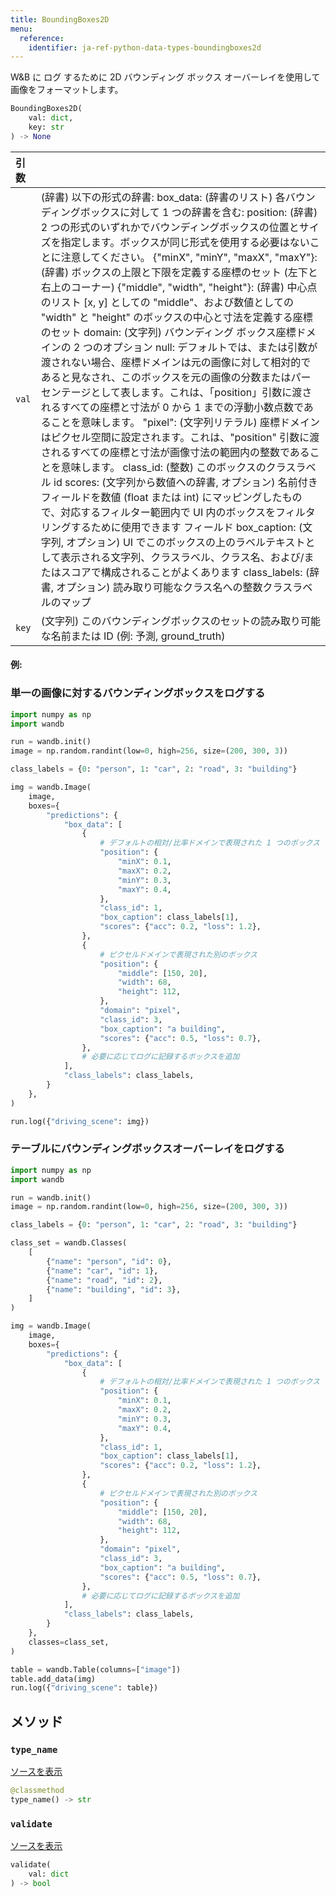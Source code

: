 ---
title: BoundingBoxes2D
menu:
  reference:
    identifier: ja-ref-python-data-types-boundingboxes2d
---

<Card title="View the source code" href="https://www.github.com/wandb/wandb/tree/637bddf198525810add5804059001b1b319d6ad1/wandb/sdk/data_types/helper_types/bounding_boxes_2d.py#L16-L313" icon="github"/>

W&B に ログ するために 2D バウンディング ボックス オーバーレイを使用して画像をフォーマットします。

```python
BoundingBoxes2D(
    val: dict,
    key: str
) -> None
```

| 引数 |  |
| :--- | :--- |
|  `val` |  (辞書) 以下の形式の辞書: box_data: (辞書のリスト) 各バウンディングボックスに対して 1 つの辞書を含む: position: (辞書) 2 つの形式のいずれかでバウンディングボックスの位置とサイズを指定します。ボックスが同じ形式を使用する必要はないことに注意してください。 {"minX", "minY", "maxX", "maxY"}: (辞書) ボックスの上限と下限を定義する座標のセット (左下と右上のコーナー) {"middle", "width", "height"}: (辞書) 中心点のリスト [x, y] としての "middle"、および数値としての "width" と "height" のボックスの中心と寸法を定義する座標のセット domain: (文字列) バウンディング ボックス座標ドメインの 2 つのオプション null: デフォルトでは、または引数が渡されない場合、座標ドメインは元の画像に対して相対的であると見なされ、このボックスを元の画像の分数またはパーセンテージとして表します。これは、「position」引数に渡されるすべての座標と寸法が 0 から 1 までの浮動小数点数であることを意味します。 "pixel": (文字列リテラル) 座標ドメインはピクセル空間に設定されます。これは、"position" 引数に渡されるすべての座標と寸法が画像寸法の範囲内の整数であることを意味します。 class_id: (整数) このボックスのクラスラベル id scores: (文字列から数値への辞書, オプション) 名前付きフィールドを数値 (float または int) にマッピングしたもので、対応するフィルター範囲内で UI 内のボックスをフィルタリングするために使用できます フィールド box_caption: (文字列, オプション) UI でこのボックスの上のラベルテキストとして表示される文字列、クラスラベル、クラス名、および/またはスコアで構成されることがよくあります class_labels: (辞書, オプション) 読み取り可能なクラス名への整数クラスラベルのマップ |
|  `key` |  (文字列) このバウンディングボックスのセットの読み取り可能な名前または ID (例: 予測, ground_truth) |

#### 例:

### 単一の画像に対するバウンディングボックスをログする

```python
import numpy as np
import wandb

run = wandb.init()
image = np.random.randint(low=0, high=256, size=(200, 300, 3))

class_labels = {0: "person", 1: "car", 2: "road", 3: "building"}

img = wandb.Image(
    image,
    boxes={
        "predictions": {
            "box_data": [
                {
                    # デフォルトの相対/比率ドメインで表現された 1 つのボックス
                    "position": {
                        "minX": 0.1,
                        "maxX": 0.2,
                        "minY": 0.3,
                        "maxY": 0.4,
                    },
                    "class_id": 1,
                    "box_caption": class_labels[1],
                    "scores": {"acc": 0.2, "loss": 1.2},
                },
                {
                    # ピクセルドメインで表現された別のボックス
                    "position": {
                        "middle": [150, 20],
                        "width": 68,
                        "height": 112,
                    },
                    "domain": "pixel",
                    "class_id": 3,
                    "box_caption": "a building",
                    "scores": {"acc": 0.5, "loss": 0.7},
                },
                # 必要に応じてログに記録するボックスを追加
            ],
            "class_labels": class_labels,
        }
    },
)

run.log({"driving_scene": img})
```

### テーブルにバウンディングボックスオーバーレイをログする

```python
import numpy as np
import wandb

run = wandb.init()
image = np.random.randint(low=0, high=256, size=(200, 300, 3))

class_labels = {0: "person", 1: "car", 2: "road", 3: "building"}

class_set = wandb.Classes(
    [
        {"name": "person", "id": 0},
        {"name": "car", "id": 1},
        {"name": "road", "id": 2},
        {"name": "building", "id": 3},
    ]
)

img = wandb.Image(
    image,
    boxes={
        "predictions": {
            "box_data": [
                {
                    # デフォルトの相対/比率ドメインで表現された 1 つのボックス
                    "position": {
                        "minX": 0.1,
                        "maxX": 0.2,
                        "minY": 0.3,
                        "maxY": 0.4,
                    },
                    "class_id": 1,
                    "box_caption": class_labels[1],
                    "scores": {"acc": 0.2, "loss": 1.2},
                },
                {
                    # ピクセルドメインで表現された別のボックス
                    "position": {
                        "middle": [150, 20],
                        "width": 68,
                        "height": 112,
                    },
                    "domain": "pixel",
                    "class_id": 3,
                    "box_caption": "a building",
                    "scores": {"acc": 0.5, "loss": 0.7},
                },
                # 必要に応じてログに記録するボックスを追加
            ],
            "class_labels": class_labels,
        }
    },
    classes=class_set,
)

table = wandb.Table(columns=["image"])
table.add_data(img)
run.log({"driving_scene": table})
```

## メソッド

### `type_name`

[ソースを表示](https://www.github.com/wandb/wandb/tree/637bddf198525810add5804059001b1b319d6ad1/wandb/sdk/data_types/helper_types/bounding_boxes_2d.py#L233-L235)

```python
@classmethod
type_name() -> str
```

### `validate`

[ソースを表示](https://www.github.com/wandb/wandb/tree/637bddf198525810add5804059001b1b319d6ad1/wandb/sdk/data_types/helper_types/bounding_boxes_2d.py#L237-L294)

```python
validate(
    val: dict
) -> bool
```